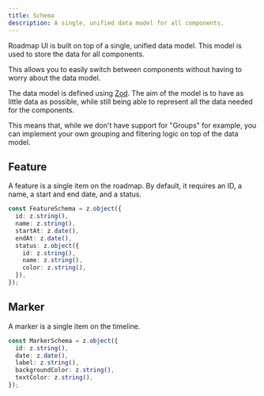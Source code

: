 ```yaml
---
title: Schema
description: A single, unified data model for all components.
---
```


Roadmap UI is built on top of a single, unified data model. This model is used to store the data for all components.

This allows you to easily switch between components without having to worry about the data model.

The data model is defined using [Zod](https://zod.dev/). The aim of the model is to have as little data as possible, while still being able to represent all the data needed for the components.

This means that, while we don't have support for "Groups" for example, you can implement your own grouping and filtering logic on top of the data model.

## Feature

A feature is a single item on the roadmap. By default, it requires an ID, a name, a start and end date, and a status.

```ts
const FeatureSchema = z.object({
  id: z.string(),
  name: z.string(),
  startAt: z.date(),
  endAt: z.date(),
  status: z.object({
    id: z.string(),
    name: z.string(),
    color: z.string(),
  }),
});
```

## Marker

A marker is a single item on the timeline.

```ts
const MarkerSchema = z.object({
  id: z.string(),
  date: z.date(),
  label: z.string(),
  backgroundColor: z.string(),
  textColor: z.string(),
});
```